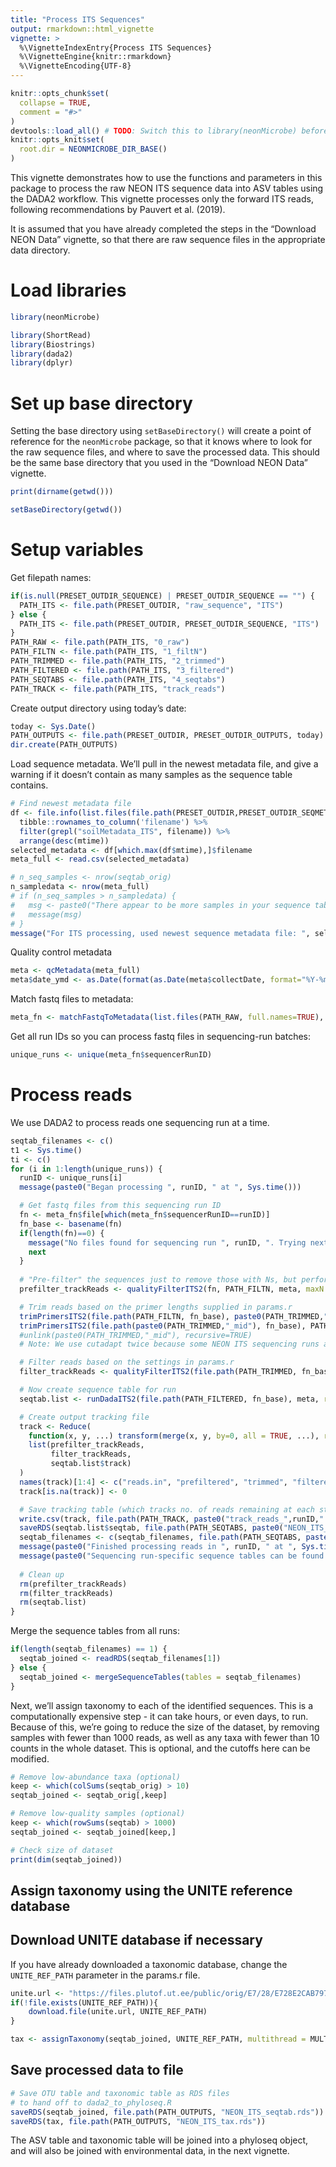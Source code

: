 ```yaml
---
title: "Process ITS Sequences"
output: rmarkdown::html_vignette
vignette: >
  %\VignetteIndexEntry{Process ITS Sequences}
  %\VignetteEngine{knitr::rmarkdown}
  %\VignetteEncoding{UTF-8}
---
```


```r
knitr::opts_chunk$set(
  collapse = TRUE,
  comment = "#>"
)
devtools::load_all() # TODO: Switch this to library(neonMicrobe) before publishing
knitr::opts_knit$set(
  root.dir = NEONMICROBE_DIR_BASE()
)
```

This vignette demonstrates how to use the functions and parameters in this package to process the raw NEON ITS sequence data into ASV tables using the DADA2 workflow. This vignette processes only the forward ITS reads, following recommendations by Pauvert et al. (2019).

It is assumed that you have already completed the steps in the "Download NEON Data" vignette, so that there are raw sequence files in the appropriate data directory.

# Load libraries

```r
library(neonMicrobe)
```

```r
library(ShortRead)
library(Biostrings)
library(dada2)
library(dplyr)
```

# Set up base directory

Setting the base directory using `setBaseDirectory()` will create a point of reference for the `neonMicrobe` package, so that it knows where to look for the raw sequence files, and where to save the processed data. This should be the same base directory that you used in the "Download NEON Data" vignette.

```r
print(dirname(getwd()))
```

```r
setBaseDirectory(getwd())
```

# Setup variables

Get filepath names:

```r
if(is.null(PRESET_OUTDIR_SEQUENCE) | PRESET_OUTDIR_SEQUENCE == "") {
  PATH_ITS <- file.path(PRESET_OUTDIR, "raw_sequence", "ITS")
} else {
  PATH_ITS <- file.path(PRESET_OUTDIR, PRESET_OUTDIR_SEQUENCE, "ITS")
}
PATH_RAW <- file.path(PATH_ITS, "0_raw")
PATH_FILTN <- file.path(PATH_ITS, "1_filtN")
PATH_TRIMMED <- file.path(PATH_ITS, "2_trimmed")
PATH_FILTERED <- file.path(PATH_ITS, "3_filtered")
PATH_SEQTABS <- file.path(PATH_ITS, "4_seqtabs")
PATH_TRACK <- file.path(PATH_ITS, "track_reads")
```

Create output directory using today's date:
```r
today <- Sys.Date()
PATH_OUTPUTS <- file.path(PRESET_OUTDIR, PRESET_OUTDIR_OUTPUTS, today)
dir.create(PATH_OUTPUTS)
```

Load sequence metadata. We'll pull in the newest metadata file, and give a warning if it doesn't contain as many samples as the sequence table contains.

```r
# Find newest metadata file
df <- file.info(list.files(file.path(PRESET_OUTDIR,PRESET_OUTDIR_SEQMETA), full.names = T)) %>% 
  tibble::rownames_to_column('filename') %>%
  filter(grepl("soilMetadata_ITS", filename)) %>%
  arrange(desc(mtime))
selected_metadata <- df[which.max(df$mtime),]$filename
meta_full <- read.csv(selected_metadata)

# n_seq_samples <- nrow(seqtab_orig)
n_sampledata <- nrow(meta_full)
# if (n_seq_samples > n_sampledata) {
# 	msg <- paste0("There appear to be more samples in your sequence table than in your metadata table! You will need to download additional metadata for this vignette to work. See vignette #1 for metadata downloading function.")
# 	message(msg)
# }
message("For ITS processing, used newest sequence metadata file: ", selected_metadata, ". This defines the entire scope of sequence metadata that was processed. If this is not what you wanted, then modify the variable 'select_metadata` and re-run.")
```

Quality control metadata

```r
meta <- qcMetadata(meta_full)
meta$date_ymd <- as.Date(format(as.Date(meta$collectDate, format="%Y-%m-%d %H:%M:%S"), "%Y-%m-%d"))
```

Match fastq files to metadata:

```r
meta_fn <- matchFastqToMetadata(list.files(PATH_RAW, full.names=TRUE), meta)
```

Get all run IDs so you can process fastq files in sequencing-run batches:

```r
unique_runs <- unique(meta_fn$sequencerRunID)
```

# Process reads

We use DADA2 to process reads one sequencing run at a time.

```r
seqtab_filenames <- c()
t1 <- Sys.time()
ti <- c()
for (i in 1:length(unique_runs)) {
  runID <- unique_runs[i]
  message(paste0("Began processing ", runID, " at ", Sys.time()))

  # Get fastq files from this sequencing run ID
  fn <- meta_fn$file[which(meta_fn$sequencerRunID==runID)]
  fn_base <- basename(fn)
  if(length(fn)==0) {
    message("No files found for sequencing run ", runID, ". Trying next sequencing run.")
    next
  }
  
  # "Pre-filter" the sequences just to remove those with Ns, but perform no other filtering
  prefilter_trackReads <- qualityFilterITS2(fn, PATH_FILTN, meta, maxN = 0)

  # Trim reads based on the primer lengths supplied in params.r
  trimPrimersITS2(file.path(PATH_FILTN, fn_base), paste0(PATH_TRIMMED,"_mid"), meta, "CTTGGTCATTTAGAGGAAGTAA", "GCTGCGTTCTTCATCGATGC")
  trimPrimersITS2(file.path(paste0(PATH_TRIMMED,"_mid"), fn_base), PATH_TRIMMED, meta, "GCTGCGTTCTTCATCGATGC", "CTTGGTCATTTAGAGGAAGTAA")
  #unlink(paste0(PATH_TRIMMED,"_mid"), recursive=TRUE)
  # Note: We use cutadapt twice because some NEON ITS sequencing runs are in mixed orientation -- that is, some R1 sequences are actually reverse-oriented, and some R2 sequences are actually forward-oriented.

  # Filter reads based on the settings in params.r
  filter_trackReads <- qualityFilterITS2(file.path(PATH_TRIMMED, fn_base), PATH_FILTERED, meta, MULTITHREAD, maxEE=MAX_EE_FWD)

  # Now create sequence table for run
  seqtab.list <- runDadaITS2(file.path(PATH_FILTERED, fn_base), meta, remove_chimeras=TRUE, multithread=MULTITHREAD, verbose=VERBOSE)

  # Create output tracking file
  track <- Reduce(
    function(x, y, ...) transform(merge(x, y, by=0, all = TRUE, ...), row.names=Row.names, Row.names=NULL),
    list(prefilter_trackReads, 
         filter_trackReads, 
         seqtab.list$track)
  )
  names(track)[1:4] <- c("reads.in", "prefiltered", "trimmed", "filtered")
  track[is.na(track)] <- 0

  # Save tracking table (which tracks no. of reads remaining at each stage) and sequence table
  write.csv(track, file.path(PATH_TRACK, paste0("track_reads_",runID,".csv")))
  saveRDS(seqtab.list$seqtab, file.path(PATH_SEQTABS, paste0("NEON_ITS_seqtab_nochim_", runID, ".rds")))
  seqtab_filenames <- c(seqtab_filenames, file.path(PATH_SEQTABS, paste0("NEON_16S_seqtab_nochim_", runID, ".rds")))
  message(paste0("Finished processing reads in ", runID, " at ", Sys.time()))
  message(paste0("Sequencing run-specific sequence tables can be found in ", PATH_SEQTABS))
  
  # Clean up
  rm(prefilter_trackReads)
  rm(filter_trackReads)
  rm(seqtab.list)
}
```

Merge the sequence tables from all runs:

```r
if(length(seqtab_filenames) == 1) {
  seqtab_joined <- readRDS(seqtab_filenames[1])
} else {
  seqtab_joined <- mergeSequenceTables(tables = seqtab_filenames)
}
```

Next, we'll assign taxonomy to each of the identified sequences. This is a computationally expensive step - it can take hours, or even days, to run. Because of this, we're going to reduce the size of the dataset, by removing samples with fewer than 1000 reads, as well as any taxa with fewer than 10 counts in the whole dataset. This is optional, and the cutoffs here can be modified.

```r
# Remove low-abundance taxa (optional)
keep <- which(colSums(seqtab_orig) > 10)
seqtab_joined <- seqtab_orig[,keep]

# Remove low-quality samples (optional)
keep <- which(rowSums(seqtab) > 1000)
seqtab_joined <- seqtab_joined[keep,]

# Check size of dataset
print(dim(seqtab_joined))
```

## Assign taxonomy using the UNITE reference database

## Download UNITE database if necessary
If you have already downloaded a taxonomic database, change the `UNITE_REF_PATH` parameter in the params.r file.
```r
unite.url <- "https://files.plutof.ut.ee/public/orig/E7/28/E728E2CAB797C90A01CD271118F574B8B7D0DAEAB7E81193EB89A2AC769A0896.gz"
if(!file.exists(UNITE_REF_PATH)){
	download.file(unite.url, UNITE_REF_PATH)
}
```

```r
tax <- assignTaxonomy(seqtab_joined, UNITE_REF_PATH, multithread = MULTITHREAD, verbose = VERBOSE)
```

## Save processed data to file
```r
# Save OTU table and taxonomic table as RDS files
# to hand off to dada2_to_phyloseq.R
saveRDS(seqtab_joined, file.path(PATH_OUTPUTS, "NEON_ITS_seqtab.rds"))
saveRDS(tax, file.path(PATH_OUTPUTS, "NEON_ITS_tax.rds"))
```

The ASV table and taxonomic table will be joined into a phyloseq object, and will also be joined with environmental data, in the next vignette.
